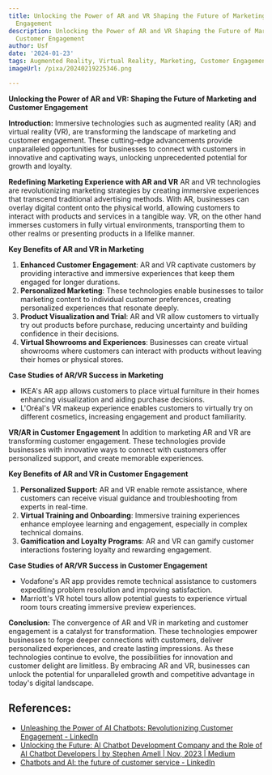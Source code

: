 ```yaml
---
title: Unlocking the Power of AR and VR Shaping the Future of Marketing and Customer
  Engagement
description: Unlocking the Power of AR and VR Shaping the Future of Marketing and
  Customer Engagement
author: Usf
date: '2024-01-23'
tags: Augmented Reality, Virtual Reality, Marketing, Customer Engagement
imageUrl: /pixa/20240219225346.png

---
```

**Unlocking the Power of AR and VR: Shaping the  Future of Marketing and Customer  Engagement**

**Introduction:**
Immersive technologies such as  augmented reality (AR) and virtual reality (VR), are transforming  the landscape of  marketing and customer engagement. These cutting-edge advancements provide unparalleled opportunities for businesses to connect with customers in innovative and captivating  ways, unlocking unprecedented potential for growth and  loyalty.

**Redefining Marketing Experience with AR and VR**
AR and VR technologies are revolutionizing marketing  strategies by creating  immersive experiences that transcend  traditional advertising methods. With AR,  businesses can overlay digital content onto the physical world, allowing customers to interact with products and services in a tangible way. VR, on the other hand immerses customers in fully virtual environments, transporting them to other realms or presenting products in a lifelike manner.

**Key Benefits of AR and VR in Marketing**
1. **Enhanced Customer Engagement**: AR and VR captivate customers by providing interactive and immersive experiences that keep them engaged for longer durations.
2. **Personalized Marketing**: These technologies enable businesses to tailor marketing content to individual  customer preferences, creating personalized experiences that resonate deeply.
3. **Product Visualization and Trial**: AR and VR allow customers to virtually  try out products before purchase, reducing uncertainty and building confidence in their decisions.
4.  **Virtual Showrooms and Experiences**: Businesses can create virtual showrooms where customers can interact with products without leaving their homes or physical stores.

**Case Studies of AR/VR Success in Marketing**
- IKEA's AR app allows customers to place virtual furniture  in their homes enhancing visualization and  aiding purchase decisions.
- L'Oréal's VR makeup experience enables customers to virtually try on different cosmetics, increasing engagement and product  familiarity.

**VR/AR  in Customer  Engagement**
In addition to marketing AR and VR are transforming customer engagement. These technologies provide  businesses  with innovative ways  to connect with customers offer personalized support, and create memorable experiences.

**Key Benefits  of AR and VR in Customer Engagement**
1. **Personalized Support:** AR and VR enable remote assistance, where customers can receive visual guidance and  troubleshooting from  experts in real-time.
2. **Virtual Training and Onboarding**: Immersive training experiences  enhance employee learning and engagement, especially in complex technical domains.
3. **Gamification  and  Loyalty Programs**: AR and VR can  gamify customer  interactions fostering loyalty and  rewarding engagement.

**Case Studies of AR/VR  Success in Customer Engagement**
-  Vodafone's AR app provides remote technical assistance to customers  expediting problem  resolution and improving satisfaction.
- Marriott's VR hotel tours allow potential guests to  experience virtual room tours creating immersive preview experiences.

**Conclusion:**
The convergence of AR  and VR in marketing and  customer engagement is  a catalyst for transformation. These technologies empower  businesses to forge deeper connections with customers, deliver personalized experiences, and  create lasting impressions. As these technologies continue to evolve, the possibilities for innovation and customer delight  are limitless. By embracing AR and VR, businesses can  unlock the potential for unparalleled  growth and competitive advantage in  today's digital landscape.

## References:
- [Unleashing the Power of AI Chatbots: Revolutionizing Customer Engagement - LinkedIn](https://www.linkedin.com/pulse/unleashing-power-ai-chatbots-revolutionizing-customer-technology-)
- [Unlocking the Future: AI Chatbot Development Company and the Role of AI Chatbot Developers | by Stephen Amell | Nov, 2023 | Medium](https://medium.com/@iamamellstephen/unlocking-the-future-ai-chatbot-development-company-and-the-role-of-ai-chatbot-developers-a266a7fe4947)
- [Chatbots and AI: the future of customer service - LinkedIn](https://www.linkedin.com/pulse/chatbots-ai-future-customer-service-martekings)
